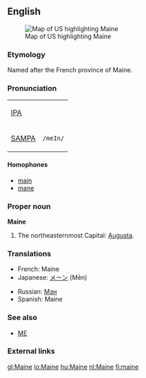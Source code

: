 ==English==
[[Image:Map of USA highlighting Maine.png|thumb|right|Map of US highlighting Maine]]

===Etymology===
Named after the French province of Maine.

===Pronunciation===
{| border=1 cellpadding=5
| [[w:IPA|IPA]] || {{IPAchar|/meɪn/}}
|-
| [[w:SAMPA|SAMPA]] || <tt>/meIn/</tt>
|}

====Homophones====
*[[main]]
*[[mane]]

===Proper noun===
'''Maine'''

#The northeasternmost {{USstate}} Capital: [[Augusta]].

===Translations===
{{top}}
*French: Maine {{f}}
*Japanese: [[メーン]] (Mēn)
{{mid}}
*Russian: [[Мэн]] {{IPAchar|(Mɛn)}}
*Spanish: Maine
{{bottom}}

===See also===
*[[ME]]

===External links===
{{pedialite}}

[[gl:Maine]]
[[io:Maine]]
[[hu:Maine]]
[[nl:Maine]]
[[fi:maine]]